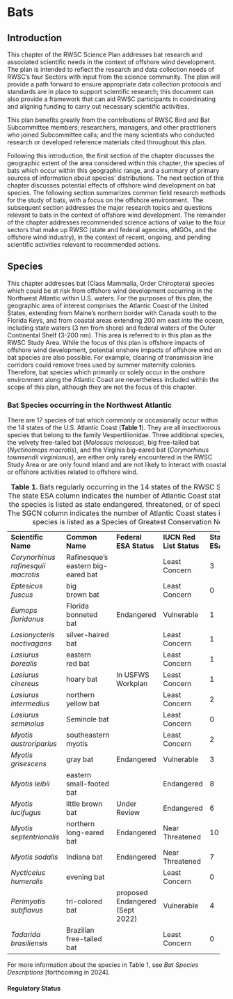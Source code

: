# Bats {#sec-append-bats}

## Introduction

This chapter of the RWSC Science Plan addresses bat research and associated scientific needs in the context of offshore wind development.
The plan is intended to reflect the research and data collection needs of RWSC’s four Sectors with input from the science community.
The plan will provide a path forward to ensure appropriate data collection protocols and standards are in place to support scientific research; this document can also provide a framework that can aid RWSC participants in coordinating and aligning funding to carry out necessary scientific activities.

This plan benefits greatly from the contributions of RWSC Bird and Bat Subcommittee members; researchers, managers, and other practitioners who joined Subcommittee calls; and the many scientists who conducted research or developed reference materials cited throughout this plan.

Following this introduction, the first section of the chapter discusses the geographic extent of the area considered within this chapter, the species of bats which occur within this geographic range, and a summary of primary sources of information about species’ distributions.
The next section of this chapter discusses potential effects of offshore wind development on bat species.
The following section summarizes common field research methods for the study of bats, with a focus on the offshore environment. 
The subsequent section addresses the major research topics and questions relevant to bats in the context of offshore wind development.
The remainder of the chapter addresses recommended science actions of value to the four sectors that make up RWSC (state and federal agencies, eNGOs, and the offshore wind industry), in the context of recent, ongoing, and pending scientific activities relevant to recommended actions.

## Species

This chapter addresses bat (Class Mammalia, Order Chiroptera) species which could be at risk from offshore wind development occurring in the Northwest Atlantic within U.S. waters.
For the purposes of this plan, the geographic area of interest comprises the Atlantic Coast of the United States, extending from Maine’s northern border with Canada south to the Florida Keys, and from coastal areas extending 200 nm east into the ocean, including state waters (3 nm from shore) and federal waters of the Outer Continental Shelf (3-200 nm).
This area is referred to in this plan as the RWSC Study Area.
While the focus of this plan is offshore impacts of offshore wind development, potential onshore impacts of offshore wind on bat species are also possible.
For example, clearing of transmission line corridors could remove trees used by summer maternity colonies.
Therefore, bat species which primarily or solely occur in the onshore environment along the Atlantic Coast are nevertheless included within the scope of this plan, although they are not the focus of this chapter.

### Bat Species occurring in the Northwest Atlantic 

There are 17 species of bat which commonly or occasionally occur within the 14 states of the U.S.
Atlantic Coast (**Table 1**).
They are all insectivorous species that belong to the family Vespertilionidae.
Three additional species, the velvety free-tailed bat (*Molossus molossus*), big free-tailed bat (*Nyctinomops macrotis*), and the Virginia big-eared bat (*Corynorhinus townsendii virginianus*), are either only rarely encountered in the RWSC Study Area or are only found inland and are not likely to interact with coastal or offshore activities related to offshore wind.

+-------------------------------------+------------------------------------+------------------------+--------------------------+---------------+----------+
| **Scientific Name**                 | **Common Name**                    | **Federal ESA Status** | **IUCN Red List Status** | **State ESA** | **SGCN** |
+-------------------------------------+------------------------------------+------------------------+--------------------------+---------------+----------+
| *Corynorhinus rafinesquii macrotis* | Rafinesque's eastern big-eared bat |                        | Least Concern            | 3             | 5        |
+-------------------------------------+------------------------------------+------------------------+--------------------------+---------------+----------+
| *Eptesicus fuscus*                  | big brown bat                      |                        | Least Concern            | 0             | 10       |
+-------------------------------------+------------------------------------+------------------------+--------------------------+---------------+----------+
| *Eumops floridanus*                 | Florida bonneted bat               | Endangered             | Vulnerable               | 1             | 1        |
+-------------------------------------+------------------------------------+------------------------+--------------------------+---------------+----------+
| *Lasionycteris noctivagans*         | silver-haired bat                  |                        | Least Concern            | 1             | 12       |
+-------------------------------------+------------------------------------+------------------------+--------------------------+---------------+----------+
| *Lasiurus borealis*                 | eastern red bat                    |                        | Least Concern            | 1             | 12       |
+-------------------------------------+------------------------------------+------------------------+--------------------------+---------------+----------+
| *Lasiurus cinereus*                 | hoary bat                          | In USFWS Workplan      | Least Concern            | 1             | 12       |
+-------------------------------------+------------------------------------+------------------------+--------------------------+---------------+----------+
| *Lasiurus intermedius*              | northern yellow bat                |                        | Least Concern            | 2             | 4        |
+-------------------------------------+------------------------------------+------------------------+--------------------------+---------------+----------+
| *Lasiurus seminolus*                | Seminole bat                       |                        | Least Concern            | 0             | 3        |
+-------------------------------------+------------------------------------+------------------------+--------------------------+---------------+----------+
| *Myotis austroriparius*             | southeastern myotis                |                        | Least Concern            | 2             | 6        |
+-------------------------------------+------------------------------------+------------------------+--------------------------+---------------+----------+
| *Myotis grisescens*                 | gray bat                           | Endangered             | Vulnerable               | 3             | 4        |
+-------------------------------------+------------------------------------+------------------------+--------------------------+---------------+----------+
| *Myotis leibii*                     | eastern small-footed bat           |                        | Endangered               | 8             | 13       |
+-------------------------------------+------------------------------------+------------------------+--------------------------+---------------+----------+
| *Myotis lucifugus*                  | little brown bat                   | Under Review           | Endangered               | 6             | 13       |
+-------------------------------------+------------------------------------+------------------------+--------------------------+---------------+----------+
| *Myotis septentrionalis*            | northern long-eared bat            | Endangered             | Near Threatened          | 10            | 13       |
+-------------------------------------+------------------------------------+------------------------+--------------------------+---------------+----------+
| *Myotis sodalis*                    | Indiana bat                        | Endangered             | Near Threatened          | 7             | 7        |
+-------------------------------------+------------------------------------+------------------------+--------------------------+---------------+----------+
| *Nycticeius humeralis*              | evening bat                        |                        | Least Concern            | 0             | 3        |
+-------------------------------------+------------------------------------+------------------------+--------------------------+---------------+----------+
| *Perimyotis subflavus*              | tri-colored bat                    | proposed Endangered \  | Vulnerable               | 4             | 14       |
|                                     |                                    | (Sept 2022)            |                          |               |          |
+-------------------------------------+------------------------------------+------------------------+--------------------------+---------------+----------+
| *Tadarida brasiliensis*             | Brazilian free-tailed bat          |                        | Least Concern            | 0             | 1        |
+-------------------------------------+------------------------------------+------------------------+--------------------------+---------------+----------+

: **Table 1.** Bats regularly occurring in the 14 states of the RWSC Study Area. The state ESA column indicates the number of Atlantic Coast states in which the species is listed as state endangered, threatened, or of special concern. The SGCN column indicates the number of Atlantic Coast states in which the species is listed as a Species of Greatest Conservation Need.

For more information about the species in Table 1, see *Bat Species Descriptions* \[forthcoming in 2024\].

#### Regulatory Status

#### 
